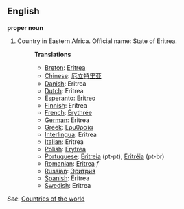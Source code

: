 ==English==

'''proper noun'''

# Country in Eastern Africa. Official name: State of Eritrea.
#:'''Translations'''
#:*[[Breton]]: [[Eritrea]]
#:*[[Chinese]]: [[厄立特里亚]]
#:*[[Danish]]: Eritrea
#:*[[Dutch]]: Eritrea
#:*[[Esperanto]]: [[Eritreo]]
#:*[[Finnish]]: Eritrea
#:*[[French]]: [[Érythrée]]
#:*[[German]]: Eritrea
#:*[[Greek]]: [[Ερυθραία]]
#:*[[Interlingua]]: Eritrea
#:*[[Italian]]: Eritrea
#:*[[Polish]]: [[Erytrea]]
#:*[[Portuguese]]: [[Eritreia]] (pt-pt), [[Eritréia]] (pt-br)
#:*[[Romanian]]: [[Eritrea]] ''f''
#:*[[Russian]]: [[Эритрия]]
#:*[[Spanish]]: Eritrea
#:*[[Swedish]]: Eritrea

''See'': [[Countries of the world]]